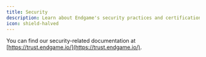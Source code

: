 ```yaml
---
title: Security
description: Learn about Endgame's security practices and certifications
icon: shield-halved
---
```


You can find our security-related documentation at [https://trust.endgame.io/](https://trust.endgame.io/).